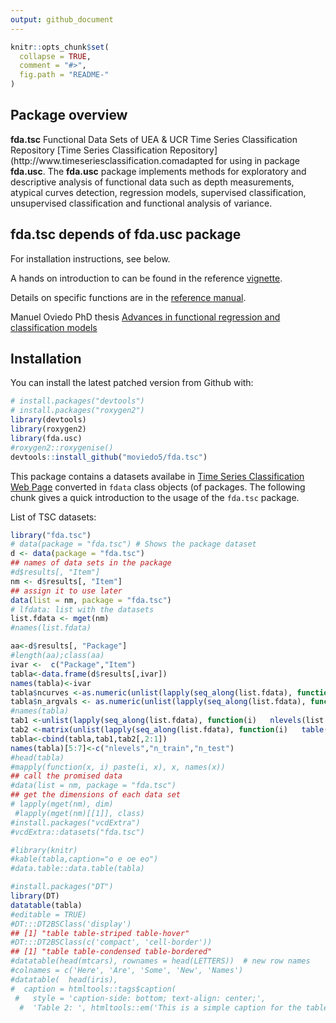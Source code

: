 ```yaml
---
output: github_document
---
```


<!-- README.md is generated from README.Rmd. Please edit that file -->

```r
knitr::opts_chunk$set(
  collapse = TRUE,
  comment = "#>",
  fig.path = "README-"
)
```



<!--

https://github.com/maierhofert/classiFunc


# fda.usc
README.md is generated from README.Rmd. Please edit that file 
#[![Travis-CI Build Status](https://api.travis-ci.org/maierhofert/classiFunc.svg?branch=master)](https://travis-ci.org/maierhofert/classiFunc)
#[![packageversion](https://img.shields.io/badge/Package%20version-0.1.1-orange.svg?style=flat-square)](https://CRAN.R-project.org/package=classiFunc)
[![CRAN_Status_Badge](https://www.r-pkg.org/badges/version/fda.usc)](https://cran.r-project.org/package=fda.usc)
[![](https://cranlogs.r-pkg.org/badges/fda.usc)](https://cran.r-project.org/package=fda.usc)
# [![Licence](https://img.shields.io/badge/licence-GPL--3-blue.svg)](https://www.gnu.org/licenses/gpl-3.0.en.html)

Incluir reference card
-->



## Package overview

**fda.tsc** Functional Data Sets of  UEA & UCR Time Series Classification Repository [Time Series Classification Repository](http://www.timeseriesclassification.comadapted for using in package  **fda.usc**.  The **fda.usc** package implements methods  for exploratory and descriptive analysis of functional data such as depth measurements, atypical curves detection, regression models, supervised classification, unsupervised classification and functional analysis of variance.

## fda.tsc depends of fda.usc package
For installation instructions, see below.

A hands on introduction to \code{fda.usc} can be found in the reference [vignette](https://www.jstatsoft.org/index.php/jss/article/view/v051i04/v51i04.pdf).

Details on specific functions are in the [reference manual](https://cran.r-project.org/package=fda.usc/fda.usc.pdf).

Manuel Oviedo PhD thesis [Advances in functional regression and classification models](http://hdl.handle.net/10347/18236)

<!--
(https://minerva.usc.es/xmlui/bitstream/handle/10347/18236/rep_1734.pdf?sequence=1&isAllowed=y)

-->



## Installation

You can install the latest patched version from Github with:

```r
# install.packages("devtools")
# install.packages("roxygen2")
library(devtools)
library(roxygen2)
library(fda.usc)
#roxygen2::roxygenise()
devtools::install_github("moviedo5/fda.tsc")
```


This package contains a datasets availabe in 
[Time Series Classification Web Page](http://timeseriesclassification.com/dataset.php) converted in `fdata` class objects (of  \code{fda.usc} packages.   The following chunk gives a quick introduction to the usage of the `fda.tsc` package.
 
List of TSC datasets:  

```r
library("fda.tsc")
# data(package = "fda.tsc") # Shows the package dataset
d <- data(package = "fda.tsc")
## names of data sets in the package
#d$results[, "Item"]
nm <- d$results[, "Item"]
## assign it to use later 
data(list = nm, package = "fda.tsc")
# lfdata: list with the datasets
list.fdata <- mget(nm) 
#names(list.fdata)
```

```r
aa<-d$results[, "Package"]
#length(aa);class(aa)
ivar <-  c("Package","Item")
tabla<-data.frame(d$results[,ivar])
names(tabla)<-ivar
tabla$ncurves <-as.numeric(unlist(lapply(seq_along(list.fdata), function(i) nrow(list.fdata[[i]]$x))))
tabla$n_argvals <- as.numeric(unlist(lapply(seq_along(list.fdata), function(i) ncol(list.fdata[[i]]$x))))
#names(tabla)
tab1 <-unlist(lapply(seq_along(list.fdata), function(i)   nlevels(list.fdata[[i]]$df[,"class"])))
tab2 <-matrix(unlist(lapply(seq_along(list.fdata), function(i)   table(list.fdata[[i]]$df[,"sample"]))),ncol=2,byrow=T)
tabla<-cbind(tabla,tab1,tab2[,2:1])
names(tabla)[5:7]<-c("nlevels","n_train","n_test")
#head(tabla)
#mapply(function(x, i) paste(i, x), x, names(x))
## call the promised data
#data(list = nm, package = "fda.tsc")
## get the dimensions of each data set
# lapply(mget(nm), dim)
 #lapply(mget(nm)[[1]], class)
#install.packages("vcdExtra")
#vcdExtra::datasets("fda.tsc")
```

```r
#library(knitr)
#kable(tabla,caption="o e oe eo")
#data.table::data.table(tabla)

#install.packages("DT")
library(DT)
datatable(tabla)
#editable = TRUE)
#DT:::DT2BSClass('display')
## [1] "table table-striped table-hover"
#DT:::DT2BSClass(c('compact', 'cell-border'))
## [1] "table table-condensed table-bordered"
#datatable(head(mtcars), rownames = head(LETTERS))  # new row names
#colnames = c('Here', 'Are', 'Some', 'New', 'Names')
#datatable(  head(iris),
#  caption = htmltools::tags$caption(
 #   style = 'caption-side: bottom; text-align: center;',
  #  'Table 2: ', htmltools::em('This is a simple caption for the table.')  ))

```
<!-- 
## https://archive.ics.uci.edu/ml/datasets.html 
-->

<!-- This is a basic example which shows you how to solve a common problem: -->

<!-- ```{r example} -->
<!-- ## basic example code -->
<!-- ``` -->